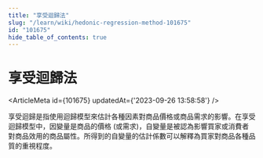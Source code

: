 ```yaml
---
title: "享受迴歸法"
slug: "/learn/wiki/hedonic-regression-method-101675"
id: "101675"
hide_table_of_contents: true
---
```



# 享受迴歸法

<ArticleMeta id={101675} updatedAt={'2023-09-26 13:58:58'} />
<div className='border-solid border-b border-t-0 my-4 border-[var(--ifm-color-gray-300)]' />

享受迴歸是指使用迴歸模型來估計各種因素對商品價格或商品需求的影響。在享受迴歸模型中，因變量是商品的價格 (或需求)，自變量是被認為影響買家或消費者對商品效用的商品屬性。所得到的自變量的估計係數可以解釋為買家對商品各種品質的重視程度。
